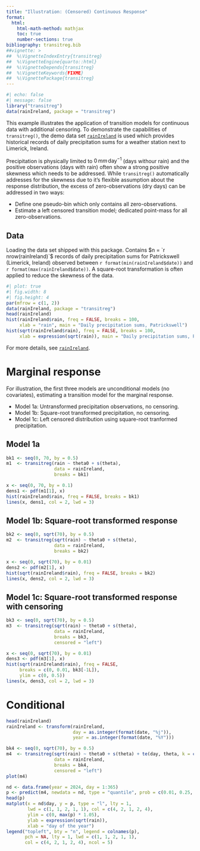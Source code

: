 ```yaml
---
title: "Illustration: (Censored) Continuous Response"
format: 
  html:
    html-math-method: mathjax
    toc: true
    number-sections: true
bibliography: transitreg.bib
##vignette: >
##  %\VignetteIndexEntry{transitreg}
##  %\VignetteEngine{quarto::html}
##  %\VignetteDepends{transitreg}
##  %\VignetteKeywords{FIXME}
##  %\VignettePackage{transitreg}
---
```


```r
#| echo: false
#| message: false
library("transitreg")
data(rainIreland, package = "transitreg")
```

This example illustrates the application of transition models for continuous
data with additional censoring. To demonstrate the capabilities of
`transitreg()`, the demo data set [`rainIreland`](/man/rainIreland.qmd)
is used which provides historical records of daily precipitation sums for a
weather station next to Limerick, Ireland.

Precipitation is physically limited to $0\,mm\,\text{day}^{-1}$ 
(days withour rain) and the positive observations (days with rain) often
show a strong positive skewness which needs to be addressed.
While `transitreg()` automatically addresses for the skewness due to it's
flexible assumption about the response distribution, the excess of
zero-observations (dry days) can be addressed in two ways:

* Define one pseudo-bin which only contains all zero-observations.
* Estimate a left censored transition model; dedicated point-mass
  for all zero-observations.

## Data

Loading the data set shipped with this package. Contains
$n = `r nrow(rainIreland)`$ records of daily precipitation sums
for Patrickswell (Limerick, Ireland) observed between
`r format(min(rainIreland$date))` and `r format(max(rainIreland$date))`.
A square-root transformation is often applied to reduce the skewness of
the data.

```r
#| plot: true
#| fig.width: 8
#| fig.height: 4
par(mfrow = c(1, 2))
data(rainIreland, package = "transitreg")
head(rainIreland)
hist(rainIreland$rain, freq = FALSE, breaks = 100,
     xlab = "rain", main = "Daily precipitation sums, Patrickswell")
hist(sqrt(rainIreland$rain), freq = FALSE, breaks = 100,
     xlab = expression(sqrt(rain)), main = "Daily precipitation sums, Patrickswell")
```

For more details, see [`rainIreland`](/man/rainIreland.qmd).

# Marginal response

For illustration, the first three models are unconditional models
(no covariates), estimating a transition model for the marginal response.

* Model 1a: Untransformed precipitation observations, no censoring.
* Model 1b: Square-root transformed precipitation, no censoring.
* Model 1c: Left censored distribution using square-root tranformed precipitation.


## Model 1a

```r
bk1 <- seq(0, 70, by = 0.5)
m1  <- transitreg(rain ~ theta0 + s(theta),
                  data = rainIreland,
                  breaks = bk1)
```

```r
x <- seq(0, 70, by = 0.1)
dens1 <- pdf(m1[1], x)
hist(rainIreland$rain, freq = FALSE, breaks = bk1)
lines(x, dens1, col = 2, lwd = 3)
```

## Model 1b: Square-root transformed response

```r
bk2 <- seq(0, sqrt(70), by = 0.5)
m2  <- transitreg(sqrt(rain) ~ theta0 + s(theta),
                  data = rainIreland,
                  breaks = bk2)
```

```r
x <- seq(0, sqrt(70), by = 0.01)
dens2 <- pdf(m2[1], x)
hist(sqrt(rainIreland$rain), freq = FALSE, breaks = bk2)
lines(x, dens2, col = 2, lwd = 3)
```

## Model 1c: Square-root transformed response with censoring

```r
bk3 <- seq(0, sqrt(70), by = 0.5)
m3  <- transitreg(sqrt(rain) ~ theta0 + s(theta),
                  data = rainIreland,
                  breaks = bk3,
                  censored = "left")
```

```r
x <- seq(0, sqrt(70), by = 0.01)
dens3 <- pdf(m3[1], x)
hist(sqrt(rainIreland$rain), freq = FALSE,
     breaks = c(0, 0.01, bk3[-1L]),
     ylim = c(0, 0.5))
lines(x, dens3, col = 2, lwd = 3)
```

# Conditional

```r
head(rainIreland)
rainIreland <- transform(rainIreland,
                         day = as.integer(format(date, "%j")),
                         year = as.integer(format(date, "%Y")))


```

```r
bk4 <- seq(0, sqrt(70), by = 0.5)
m4  <- transitreg(sqrt(rain) ~ theta0 + s(theta) + te(day, theta, k = c(12, 10), bs = c("cc", "tp")) + year,
                  data = rainIreland,
                  breaks = bk4,
                  censored = "left")
plot(m4)
```


```r
nd <- data.frame(year = 2024, day = 1:365)
p <- predict(m4, newdata = nd, type = "quantile", prob = c(0.01, 0.25, 0.5, 0.75, 0.99))
head(p)
matplot(x = nd$day, y = p, type = "l", lty = 1,
        lwd = c(1, 1, 2, 1, 1), col = c(4, 2, 1, 2, 4),
        ylim = c(0, max(p) * 1.05),
        ylab = expression(sqrt(rain)),
        xlab = "day of the year")
legend("topleft", bty = "n", legend = colnames(p),
       pch = NA, lty = 1, lwd = c(1, 1, 2, 1, 1),
       col = c(4, 2, 1, 2, 4), ncol = 5)

```
